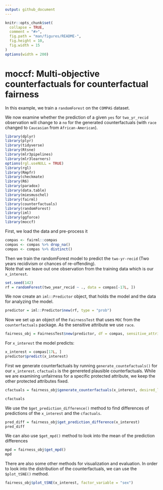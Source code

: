 ```yaml
---
output: github_document
---
```


<!-- README.md is generated from README.Rmd. Please edit that file -->

```r
knitr::opts_chunk$set(
  collapse = TRUE,
  comment = "#>",
  fig.path = "man/figures/README-",
  fig.height = 10,
  fig.width = 15
)
options(width = 200)
```

# moccf: Multi-objective counterfactuals for counterfactual fairness

In this example, we train a `randomForest` on the `COMPAS` dataset.

We now examine whether the prediction of a given `yes` for `two_yr_recid` observation will change
to a `no` for the generated counterfactuals (with `race` changed to `Caucasian` from `African-American`).

``` r
library(dplyr)
library(plyr)
library(tidyverse)
library(Rtsne)
library(mlr3pipelines)
library(mlr3learners)
options(rgl.useNULL = TRUE)
library(rgl)
library(Rmpfr)
library(checkmate)
library(R6)
library(paradox)
library(data.table)
library(miesmuschel)
library(fairml)
library(counterfactuals)
library(randomForest)
library(iml)
library(ggforce)
library(moccf)
```

First, we load the data and pre-process it

```r
compas <- fairml::compas
compas <- compas %>% drop_na()
compas <- compas %>% distinct()
``` 
 
Then we train the randomForest model to predict the `two-yr-recid` (Two years recidivism or chances of re-offending). <br>
Note that we leave out one observation from the training data which is
our `x_interest`.

``` r
set.seed(142)
rf = randomForest(two_year_recid ~ ., data = compas[-17L, ])
```

We now create an `iml::Predictor` object, that holds the model and the
data for analyzing the model.

``` r
predictor = iml::Predictor$new(rf, type = "prob")
```

Now we set up an object of the `FairnessTest` that uses `MOC` from the `counterfactuals` package. As the sensitive attribute we use `race`. 

``` r
fairness_obj = FairnessTest$new(predictor, df = compas, sensitive_attribute = "race", n_generations = 175)
```

For `x_interest` the model predicts:

``` r
x_interest = compas[17L, ]
predictor$predict(x_interest)
```

First we generate counterfactuals by running `generate_countefactuals()` for our `x_interest`. `cfactuals` is the genereted plausible counterfactuals. While we are examining unfairness for a specific protected attribute, we keep the other protected attributes fixed.

``` r
cfactuals = fairness_obj$generate_counterfactuals(x_interest, desired_level = "Caucasian", desired_prob = c(0.5,1), fixed_features = "sex")
```
```r
cfactuals
```

We use the `$get_prediction_difference()` method to find differences of predictions of the  `x_interest` and the `cfactuals`.

``` r
pred_diff = fairness_obj$get_prediction_difference(x_interest)
pred_diff
```

We can also use `$get_mpd()` method to look into the mean of the prediction differences
``` r
mpd = fairness_obj$get_mpd()
mpd
```

There are also some other methods for visualization and evaluation. In order to look into the distribution of the counterfactuals, we can use the `$plot_tSNE()` method.
``` r
fairness_obj$plot_tSNE(x_interest, factor_variable = "sex")
```
